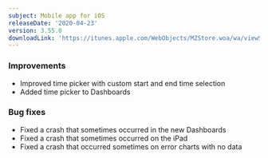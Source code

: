 ```yaml
---
subject: Mobile app for iOS
releaseDate: '2020-04-23'
version: 3.55.0
downloadLink: 'https://itunes.apple.com/WebObjects/MZStore.woa/wa/viewSoftware?id=594038638&mt=8'
---
```


### Improvements

* Improved time picker with custom start and end time selection
* Added time picker to Dashboards

### Bug fixes

* Fixed a crash that sometimes occurred in the new Dashboards
* Fixed a crash that sometimes occurred on the iPad
* Fixed a crash that occurred sometimes on error charts with no data
